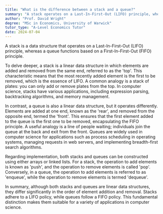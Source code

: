 ```yaml
---
title: "What is the difference between a stack and a queue?"
summary: "A stack operates on a Last-In-First-Out (LIFO) principle, whereas a queue functions on a First-In-First-Out (FIFO) principle, highlighting their fundamental differences in data handling."
author: "Prof. David Wright"
degree: "MSc in Economics, University of Warwick"
tutor_type: "A-Level Economics Tutor"
date: 2024-07-04
---
```


A stack is a data structure that operates on a Last-In-First-Out (LIFO) principle, whereas a queue functions based on a First-In-First-Out (FIFO) principle.

To delve deeper, a stack is a linear data structure in which elements are added and removed from the same end, referred to as the 'top'. This characteristic means that the most recently added element is the first to be removed, which is the essence of LIFO. A common analogy is a stack of plates: you can only add or remove plates from the top. In computer science, stacks have various applications, including expression parsing, backtracking algorithms, and memory management.

In contrast, a queue is also a linear data structure, but it operates differently. Elements are added at one end, known as the 'rear', and removed from the opposite end, termed the 'front'. This ensures that the first element added to the queue is the first one to be removed, encapsulating the FIFO principle. A useful analogy is a line of people waiting; individuals join the queue at the back and exit from the front. Queues are widely used in computer science for applications such as process scheduling in operating systems, managing requests in web servers, and implementing breadth-first search algorithms.

Regarding implementation, both stacks and queues can be constructed using either arrays or linked lists. For a stack, the operation to add elements is known as 'push', and the operation to remove elements is called 'pop'. Conversely, in a queue, the operation to add elements is referred to as 'enqueue', while the operation to remove elements is termed 'dequeue'.

In summary, although both stacks and queues are linear data structures, they differ significantly in the order of element addition and removal. Stacks adhere to a LIFO policy, while queues follow a FIFO policy. This fundamental distinction makes them suitable for a variety of applications in computer science.
    